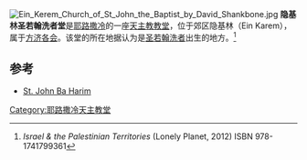 [[File:Ein_Kerem_Church_of_St_John_the_Baptist_by_David_Shankbone.jpg|thumb]]
'''隐基林圣若翰洗者堂'''是[[耶路撒冷|耶路撒冷]]的一座[[天主教|天主教]][[教堂|教堂]]，位于郊区隐基林（Ein Karem），属于[[方济各会|方济各会]]。该堂的所在地据认为是[[圣若翰洗者|圣若翰洗者]]出生的地方。<ref>''Israel & the Palestinian Territories'' (Lonely Planet, 2012) ISBN 978-1741799361</ref>
{{Stub}}

==参考==
<references/>
* [http://www.biblewalks.com/Sites/StJohnBaHarim.html St. John Ba Harim]
{{coord |31.768|35.163|scale:2000|display=title}}

[[Category:耶路撒冷天主教堂|Category:耶路撒冷天主教堂]]